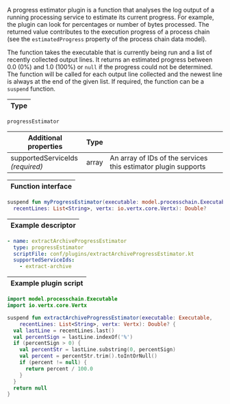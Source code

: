 
A progress estimator plugin is a function that analyses the log output of a
running processing service to estimate its current progress. For example, the
plugin can look for percentages or number of bytes processed. The returned
value contributes to the execution progress of a process chain (see the
`estimatedProgress` property of the <ScrollLink href="#process-chains">process chain</ScrollLink>
data model).

The function takes the executable that is currently being run and a list of
recently collected output lines. It returns an estimated progress between
0.0 (0%) and 1.0 (100%) or `null` if the progress could not be determined. The
function will be called for each output line collected and the newest line is
always at the end of the given list. If required, the function can be a
`suspend` function.

| Type |
| ---- |

`progressEstimator`

| Additional properties                 | Type  | |
| ------------------------------------- | ----- | ----------------
| supportedServiceIds<br />*(required)* | array | An array of IDs of the services this estimator plugin supports

| Function interface |
| ------------------ |

```kotlin
suspend fun myProgressEstimator(executable: model.processchain.Executable,
  recentLines: List<String>, vertx: io.vertx.core.Vertx): Double?
```

| Example descriptor |
| ------------------ |

```yaml
- name: extractArchiveProgressEstimator
  type: progressEstimator
  scriptFile: conf/plugins/extractArchiveProgressEstimator.kt
  supportedServiceIds:
    - extract-archive
```

| Example plugin script |
| --------------------- |

```kotlin
import model.processchain.Executable
import io.vertx.core.Vertx

suspend fun extractArchiveProgressEstimator(executable: Executable,
    recentLines: List<String>, vertx: Vertx): Double? {
  val lastLine = recentLines.last()
  val percentSign = lastLine.indexOf('%')
  if (percentSign > 0) {
    val percentStr = lastLine.substring(0, percentSign)
    val percent = percentStr.trim().toIntOrNull()
    if (percent != null) {
      return percent / 100.0
    }
  }
  return null
}
```
